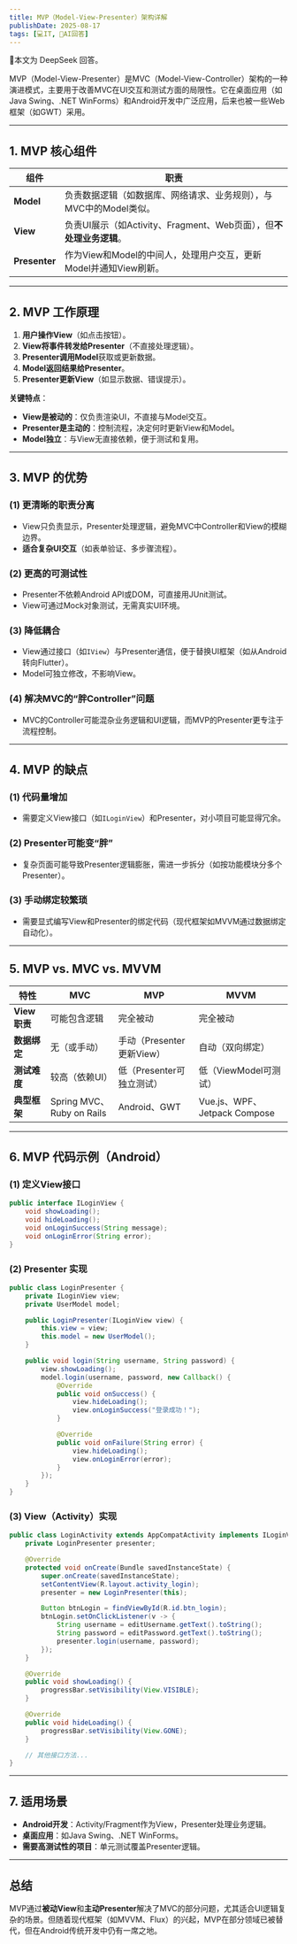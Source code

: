 ```yaml
---
title: MVP（Model-View-Presenter）架构详解
publishDate: 2025-08-17
tags: [💻IT, 🤖AI回答]
---
```



<Aside type="caution" title="🤖AI警告">🤖本文为 DeepSeek 回答。</Aside>

MVP（Model-View-Presenter）是MVC（Model-View-Controller）架构的一种演进模式，主要用于改善MVC在UI交互和测试方面的局限性。它在桌面应用（如Java Swing、.NET WinForms）和Android开发中广泛应用，后来也被一些Web框架（如GWT）采用。

---

## **1. MVP 核心组件**
| 组件        | 职责                                                                 |
|-------------|----------------------------------------------------------------------|
| **Model**   | 负责数据逻辑（如数据库、网络请求、业务规则），与MVC中的Model类似。   |
| **View**    | 负责UI展示（如Activity、Fragment、Web页面），但**不处理业务逻辑**。  |
| **Presenter** | 作为View和Model的中间人，处理用户交互，更新Model并通知View刷新。 |

---

## **2. MVP 工作原理**
1. **用户操作View**（如点击按钮）。
2. **View将事件转发给Presenter**（不直接处理逻辑）。
3. **Presenter调用Model**获取或更新数据。
4. **Model返回结果给Presenter**。
5. **Presenter更新View**（如显示数据、错误提示）。

**关键特点**：
- **View是被动的**：仅负责渲染UI，不直接与Model交互。
- **Presenter是主动的**：控制流程，决定何时更新View和Model。
- **Model独立**：与View无直接依赖，便于测试和复用。

---

## **3. MVP 的优势**
### **(1) 更清晰的职责分离**
- View只负责显示，Presenter处理逻辑，避免MVC中Controller和View的模糊边界。
- **适合复杂UI交互**（如表单验证、多步骤流程）。

### **(2) 更高的可测试性**
- Presenter不依赖Android API或DOM，可直接用JUnit测试。
- View可通过Mock对象测试，无需真实UI环境。

### **(3) 降低耦合**
- View通过接口（如`IView`）与Presenter通信，便于替换UI框架（如从Android转向Flutter）。
- Model可独立修改，不影响View。

### **(4) 解决MVC的“胖Controller”问题**
- MVC的Controller可能混杂业务逻辑和UI逻辑，而MVP的Presenter更专注于流程控制。

---

## **4. MVP 的缺点**
### **(1) 代码量增加**
- 需要定义View接口（如`ILoginView`）和Presenter，对小项目可能显得冗余。

### **(2) Presenter可能变“胖”**
- 复杂页面可能导致Presenter逻辑膨胀，需进一步拆分（如按功能模块分多个Presenter）。

### **(3) 手动绑定较繁琐**
- 需要显式编写View和Presenter的绑定代码（现代框架如MVVM通过数据绑定自动化）。

---

## **5. MVP vs. MVC vs. MVVM**
| 特性          | MVC                      | MVP                      | MVVM                     |
|---------------|--------------------------|--------------------------|--------------------------|
| **View职责**  | 可能包含逻辑             | 完全被动                 | 完全被动                 |
| **数据绑定**  | 无（或手动）            | 手动（Presenter更新View）| 自动（双向绑定）         |
| **测试难度**  | 较高（依赖UI）          | 低（Presenter可独立测试）| 低（ViewModel可测试）    |
| **典型框架**  | Spring MVC、Ruby on Rails| Android、GWT            | Vue.js、WPF、Jetpack Compose |

---

## **6. MVP 代码示例（Android）**
### **(1) 定义View接口**
```java
public interface ILoginView {
    void showLoading();
    void hideLoading();
    void onLoginSuccess(String message);
    void onLoginError(String error);
}
```

### **(2) Presenter 实现**
```java
public class LoginPresenter {
    private ILoginView view;
    private UserModel model;

    public LoginPresenter(ILoginView view) {
        this.view = view;
        this.model = new UserModel();
    }

    public void login(String username, String password) {
        view.showLoading();
        model.login(username, password, new Callback() {
            @Override
            public void onSuccess() {
                view.hideLoading();
                view.onLoginSuccess("登录成功！");
            }

            @Override
            public void onFailure(String error) {
                view.hideLoading();
                view.onLoginError(error);
            }
        });
    }
}
```

### **(3) View（Activity）实现**
```java
public class LoginActivity extends AppCompatActivity implements ILoginView {
    private LoginPresenter presenter;

    @Override
    protected void onCreate(Bundle savedInstanceState) {
        super.onCreate(savedInstanceState);
        setContentView(R.layout.activity_login);
        presenter = new LoginPresenter(this);

        Button btnLogin = findViewById(R.id.btn_login);
        btnLogin.setOnClickListener(v -> {
            String username = editUsername.getText().toString();
            String password = editPassword.getText().toString();
            presenter.login(username, password);
        });
    }

    @Override
    public void showLoading() {
        progressBar.setVisibility(View.VISIBLE);
    }

    @Override
    public void hideLoading() {
        progressBar.setVisibility(View.GONE);
    }

    // 其他接口方法...
}
```

---

## **7. 适用场景**
- **Android开发**：Activity/Fragment作为View，Presenter处理业务逻辑。
- **桌面应用**：如Java Swing、.NET WinForms。
- **需要高测试性的项目**：单元测试覆盖Presenter逻辑。

---

## **总结**
MVP通过**被动View**和**主动Presenter**解决了MVC的部分问题，尤其适合UI逻辑复杂的场景。但随着现代框架（如MVVM、Flux）的兴起，MVP在部分领域已被替代，但在Android传统开发中仍有一席之地。
